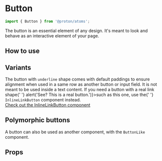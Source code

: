

# Button

```js
import { Button } from '@proton/atoms';
```

The button is an essential element of any design. It's meant to look and behave as an interactive element of your page.

## How to use

<Canvas withSource="open">
    <Story id="components-button--example" />
</Canvas>

## Variants

<Alert type="info" className="my-6">
    The button with <code>underline</code> shape comes with default paddings to ensure alignment when used in a same row
    as another button or input field. It is not meant to be used inside a text content. If you need a button with a real
    link shape{' '}
    <InlineLinkButton onClick={() => alert('See? This is a real button.')}>such as this one</InlineLinkButton>, use the{' '}
    <code>InlineLinkButton</code> component instead.
    <br />
    <a href="?path=/docs/components-inlinelinkbutton--basic">Check out the InlineLinkButton component</a>
</Alert>

<Story id="components-button--sandbox" />

<Story id="components-button--variants" />

## Polymorphic buttons

A button can also be used as another component, with the `ButtonLike` component.

<Canvas>
    <Story id="components-button--like" />
</Canvas>

## Props

<Primary />

<ArgsTable story={PRIMARY_STORY} />
